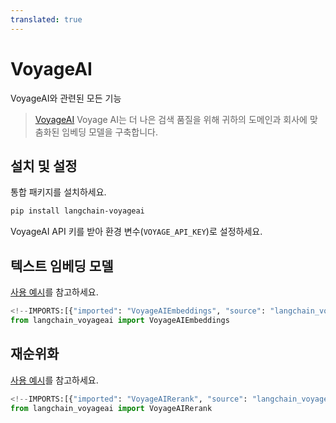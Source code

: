 ```yaml
---
translated: true
---
```


# VoyageAI

VoyageAI와 관련된 모든 기능

>[VoyageAI](https://www.voyageai.com/) Voyage AI는 더 나은 검색 품질을 위해 귀하의 도메인과 회사에 맞춤화된 임베딩 모델을 구축합니다.

## 설치 및 설정

통합 패키지를 설치하세요.

```bash
pip install langchain-voyageai
```

VoyageAI API 키를 받아 환경 변수(`VOYAGE_API_KEY`)로 설정하세요.

## 텍스트 임베딩 모델

[사용 예시](/docs/integrations/text_embedding/voyageai)를 참고하세요.

```python
<!--IMPORTS:[{"imported": "VoyageAIEmbeddings", "source": "langchain_voyageai", "docs": "https://api.python.langchain.com/en/latest/embeddings/langchain_voyageai.embeddings.VoyageAIEmbeddings.html", "title": "VoyageAI"}]-->
from langchain_voyageai import VoyageAIEmbeddings
```

## 재순위화

[사용 예시](/docs/integrations/document_transformers/voyageai-reranker)를 참고하세요.

```python
<!--IMPORTS:[{"imported": "VoyageAIRerank", "source": "langchain_voyageai", "docs": "https://api.python.langchain.com/en/latest/rerank/langchain_voyageai.rerank.VoyageAIRerank.html", "title": "VoyageAI"}]-->
from langchain_voyageai import VoyageAIRerank
```
